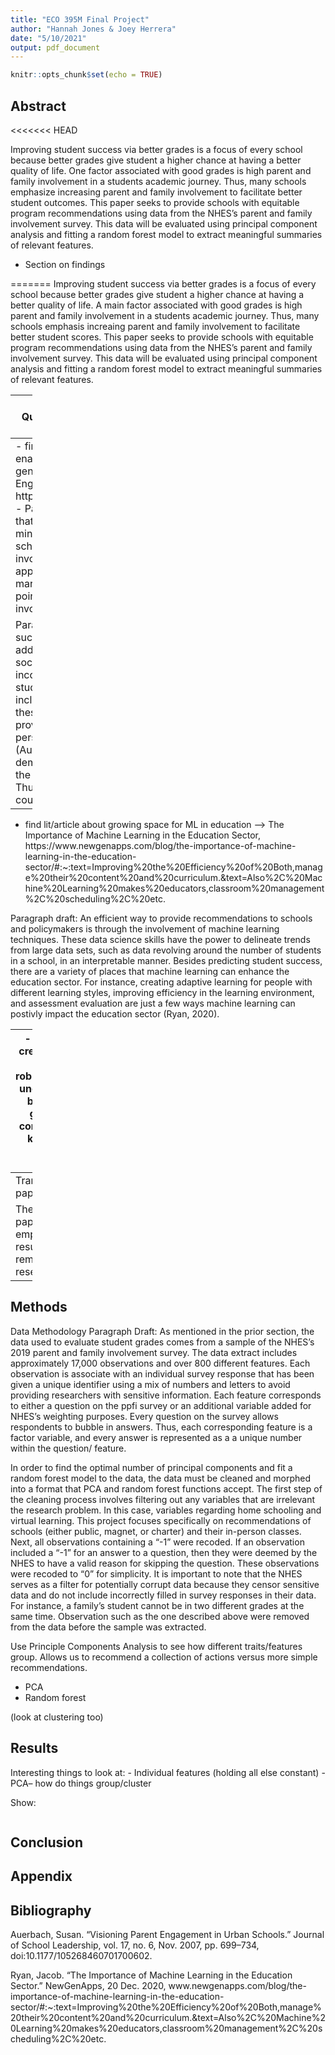 ```yaml
---
title: "ECO 395M Final Project"
author: "Hannah Jones & Joey Herrera"
date: "5/10/2021"
output: pdf_document
---
```


```r
knitr::opts_chunk$set(echo = TRUE)
```

## Abstract

<<<<<<< HEAD

Improving student success via better grades is a focus of every school because better grades give student a higher chance at having a better quality of life. One factor associated with good grades is high parent and family involvement in a students academic journey. Thus, many schools emphasize increasing parent and family involvement to facilitate better student outcomes. This paper seeks to provide schools with equitable program recommendations using data from the NHES's parent and family involvement survey. This data will be evaluated using principal component analysis and fitting a random forest model to extract meaningful summaries of relevant features.

- Section on findings

=======
Improving student success via better grades is a focus of every school because better grades give student a higher chance at having a better quality of life. A main factor associated with good grades is high parent and family involvement in a students academic journey. Thus, many schools emphasis increaing parent and family involvement to facilitate better student scores. This paper seeks to provide schools with equitable program recommendations using data from the NHES's parent and family involvement survey. This data will be evaluated using principal component analysis and fitting a random forest model to extract meaningful summaries of relevant features.

----
>>>>>>> 983bb16cfd097ca4904b9fd5ffaa08e7e76c9513
Questions trying to answer: 
- How does family engagement/parent engagement impact student outcomes?

## Introduction

Introduce data, introduce problem, why it is important

<<<<<<< HEAD

Paragraph draft: Student success, which is measured through standardized test scores and grades, is the universal measuring stick for enhanced opportunity in the United States. One of the most significant indicators in predicting student success is parent and family involvement in a student's life. Since schools only facilitate learning to students throughout the day, a burden is placed on parents and legal guardians to continue cultivating a learning environment outside of school. To ease the burden and increase family engagement, schools have created programs and events, such as school carnivals, dances, and bring your parent to class day. These traditional programs and events seem to work well in improving the family involvement for students whose parents work traditional 9-5 jobs. Most families of color and low-income households are not afforded this same opportunity,
=======
Paragraph draft: Student success, which is measured through standardized test scores and grades, is the universial measuring stick for enhanced opportunity in the United States. One of the most significant indicators in predicting student success is parent and family involvement in a student's life. Since schools only facilitate learning to students throughout the day, a burden is placed on parents and legal guardians to continue cultivating a learning environment outside of school. To ease the burden and increase family engagment, schools have created programs and evenst, such as school carnivals, dances, and bring your parent to class day. These traditional programs and events seem to work well in improving the family inovlement for students whose parents work traditional 9-5 jobs. Most families of color and low-income households are not afforded this same opportunity,
>>>>>>> 983bb16cfd097ca4904b9fd5ffaa08e7e76c9513

Creating an equitable array of programs to increase parent and family involvement for families of different races, ethnicities, and socioeconomic statuses is a growing issue. In response, the National Household Education Surveys (NHES) program created a national survey with several hundred questions focusing on different aspects of parent and family engagement, This survey is sent to households across the United States, where parents have the opportunity to fill it out and return their responses. The NHES typically receives around 50 million survey responses each time the survey is sent out. 

This paper seeks to provide basic program recommendations to schools by evaluating the impact of indicators derived from the NHES parent and family involvement (ppfi) survey on student grades. Using a 1% sample of the full data set, this paper will use a principal component analysis (PCA) and random forest forest technique to illustrate the effects of different pfi question (or features) on student grades.  We hope to see which demographic characteristics are highly predictive in success or lack of success, and how this information can be used to target students at risk of falling behind.

----
- find lit/article about what has been done to bolster parent enagagement, and how lack of parent engagement affects children generally, not necesarily just through school ---> Visioning Parent Engagement in Urban Schools, https://journals.sagepub.com/doi/pdf/10.1177/105268460701700602
      - Parents, in particular, parents of color support their children in ways that go undetected by schools.
      - Parents—especially, low-income and minority parents—are more likely to be involved in education when schools invite their participation, provide multiple entry points for involvement, value their perspectives, and reach out in culturally appropriate ways.
      - Researchers have noted the ways in which schools marginalize parents of color and low-income parents, and they have pointed to the limitations of traditional conceptions of parent involvement, geared to the school’s agenda.
      
Paragraph draft: Given the importance of family involvement in student success, schools have put resources into creating programs that address the specific needs based on the demographic and socioeconomic information of student families. In particular, low-income and minority parents are less likely to be involved with their students' education in a traditional sense. Various structural factors including working multiple jobs or obstructive job hours. To provide these demmographics with alternate opportunities schools have provided  multiple opportunities for invovement, value different perspectives, and reach out to families in culturally appropriate ways (Auerbach, 2007). Schools must continue to adapt to their individual demographics because traditional concepts of family involvment limit the opportunity for low-income and minority-families to be involved. Thus, those students are likely to have less academic success than their counterparts.
---- 

- find lit/article about growing space for ML in education ---> The Importance of Machine Learning in the Education Sector, https://www.newgenapps.com/blog/the-importance-of-machine-learning-in-the-education-sector/#:~:text=Improving%20the%20Efficiency%20of%20Both,manage%20their%20content%20and%20curriculum.&text=Also%2C%20Machine%20Learning%20makes%20educators,classroom%20management%2C%20scheduling%2C%20etc.

Paragraph draft: An efficient way to provide recommendations to schools and policymakers is through the involvement of machine learning techniques. These data science skills have the power to delineate trends from large data sets, such as data revolving around the number of students in a school, in an interpretable manner. Besides predicting student success, there are a variety of places that machine learning can enhance the education sector. For instance, creating adaptive learning for people with different learning styles, improving efficiency in the learning environment, and assessment evaluation are just a few ways machine learning can postivly impact the education sector (Ryan, 2020).

----
- discussion of how using creative ML/data mining can lead to more robust/actionable/empathetic understandings of students, beyond simply looking at grades and attendance-- contextual understanding of kids/kids success/family opportunities to elicit success


----
Transition into the rest of the paper

The following sections of this paper will address the empirical methodology, results, and concluding remarks associated with the research problem. 

----
## Methods

Data Methodology Paragraph Draft: As mentioned in the prior section, the data used to evaluate student grades comes from a sample of the NHES's 2019 parent and family involvement survey. The data extract includes approximately 17,000 observations and over 800 different features. Each observation is associate with an individual survey response that has been given a unique identifier using a mix of numbers and letters to avoid providing researchers with sensitive information. Each feature corresponds to either a question on the ppfi survey or an additional variable added for NHES's weighting purposes. Every question on the survey allows respondents to bubble in answers. Thus, each corresponding feature is a factor variable, and every answer is represented as a a unique number within the question/ feature.

In order to find the optimal number of principal components and fit a random forest model to the data, the data must be cleaned and morphed into a format that PCA and random forest functions accept. The first step of the cleaning process involves filtering out any variables that are irrelevant the research problem. In this case, variables regarding home schooling and virtual learning. This project focuses specifically on recommendations of schools (either public, magnet, or charter) and their in-person classes. Next, all observations containing a "-1" were recoded. If an observation included a "-1" for an answer to a question, then they were deemed by the NHES to have a valid reason for skipping the question. These observations were recoded to "0" for simplicity. It is important to note that the NHES serves as a filter for potentially corrupt data because they censor sensitive data and do not include incorrectly filled in survey responses in their data. For instance, a family’s student cannot be in two different grades at the same time. Observation such as the one described above were removed from the data before the sample was extracted.



Use Principle Components Analysis to see how different traits/features group.  Allows us to recommend a collection of actions versus more simple recommendations.



- PCA 
- Random forest

(look at clustering too)

## Results 

Interesting things to look at:
- Individual features (holding all else constant)
- PCA-- how do things group/cluster

Show:


```r


```


## Conclusion


## Appendix

## Bibliography

  Auerbach, Susan. “Visioning Parent Engagement in Urban Schools.” Journal of School Leadership, vol. 17, no. 6, Nov. 2007, pp. 699–734, doi:10.1177/105268460701700602.

Ryan, Jacob. “The Importance of Machine Learning in the Education Sector.” NewGenApps, 20 Dec. 2020, www.newgenapps.com/blog/the-importance-of-machine-learning-in-the-education-sector/#:~:text=Improving%20the%20Efficiency%20of%20Both,manage%20their%20content%20and%20curriculum.&amp;text=Also%2C%20Machine%20Learning%20makes%20educators,classroom%20management%2C%20scheduling%2C%20etc. 

